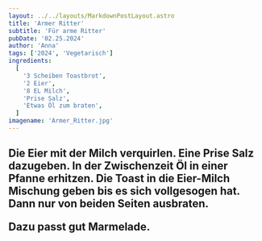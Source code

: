 ```yaml
---
layout: ../../layouts/MarkdownPostLayout.astro
title: 'Armer Ritter'
subtitle: 'Für arme Ritter'
pubDate: '02.25.2024'
author: 'Anna'
tags: ['2024', 'Vegetarisch']
ingredients:
  [
    '3 Scheiben Toastbrot',
    '2 Eier',
    '8 EL Milch',
    'Prise Salz',
    'Etwas Öl zum braten',
  ]
imagename: 'Armer_Ritter.jpg'
---
```



<H2 text="Zubereitung" />

Die Eier mit der Milch verquirlen. Eine Prise Salz dazugeben.
In der Zwischenzeit Öl in einer Pfanne erhitzen.
Die Toast in die Eier-Milch Mischung geben bis es sich vollgesogen hat.
Dann nur von beiden Seiten ausbraten.

Dazu passt gut Marmelade.
